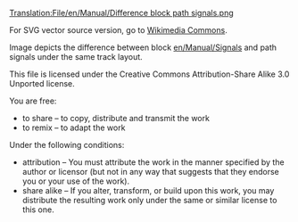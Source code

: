 [[Translation:File/en/Manual/Difference block path signals.png]]

For SVG vector source version, go to [https://commons.wikimedia.org/wiki/File:OpenTTD_difference_block_path_signals.svg Wikimedia Commons].


Image depicts the difference between block [[en/Manual/Signals]] and path signals under the same track layout.


This file is licensed under the Creative Commons Attribution-Share Alike 3.0 Unported license. 

You are free:
*to share – to copy, distribute and transmit the work
*to remix – to adapt the work 

Under the following conditions:
*attribution – You must attribute the work in the manner specified by the author or licensor (but not in any way that suggests that they endorse you or your use of the work).
*share alike – If you alter, transform, or build upon this work, you may distribute the resulting work only under the same or similar license to this one.